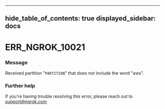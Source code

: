 

---
hide_table_of_contents: true
displayed_sidebar: docs
---


# ERR_NGROK_10021

### Message
Received partition "`PARTITION`" that does not include the word "aws".

<ErrorDetails />



### Further help
If you're having trouble resolving this error, please reach out to [support@ngrok.com](mailto:support@ngrok.com?subject=Help%20with%20ERR_NGROK_10021)

